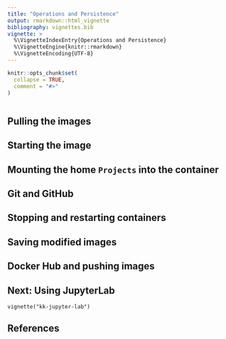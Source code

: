 ```yaml
---
title: "Operations and Persistence"
output: rmarkdown::html_vignette
bibliography: vignettes.bib
vignette: >
  %\VignetteIndexEntry{Operations and Persistence}
  %\VignetteEngine{knitr::rmarkdown}
  %\VignetteEncoding{UTF-8}
---
```


```r
knitr::opts_chunk$set(
  collapse = TRUE,
  comment = "#>"
)
```

```r
```

## Pulling the images

## Starting the image

## Mounting the home `Projects` into the container

## Git and GitHub

## Stopping and restarting containers

## Saving modified images

## Docker Hub and pushing images

## Next: Using JupyterLab

`vignette("kk-jupyter-lab")`

## References
